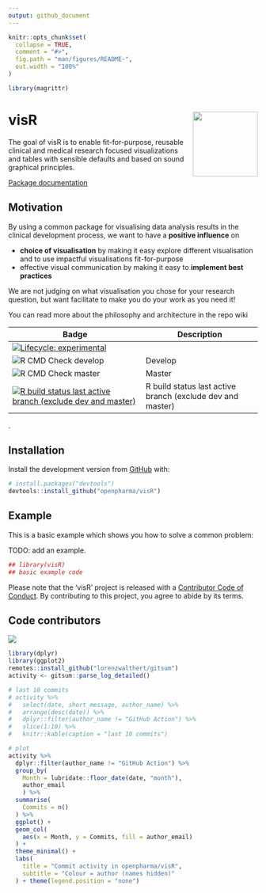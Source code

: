 ```yaml
---
output: github_document
---
```


<!-- README.md is generated from README.Rmd. Please edit that file -->

```r
knitr::opts_chunk$set(
  collapse = TRUE,
  comment = "#>",
  fig.path = "man/figures/README-",
  out.width = "100%"
)

library(magrittr)
```

# visR <img src='man/figures/logo.png' align="right" height="131.5" />

The goal of visR is to enable fit-for-purpose, reusable clinical and medical research focused visualizations and tables 
with sensible defaults and based on sound graphical principles.

[Package documentation](https://openpharma.github.io/visR/)

## Motivation

By using a common package for visualising data analysis results in the clinical development process, we want to have a **positive influence** on 

* **choice of visualisation** by making it easy explore different visualisation and to use impactful visualisations fit-for-purpose
* effective visual communication by making it easy to **implement best practices** 

We are not judging on what visualisation you chose for your research question, but want facilitate to make you do your work as you need it!

You can read more about the philosophy and architecture in the repo wiki

<!-- badges: start -->

| Badge | Description
|----------------------|-------------------|
| [![Lifecycle: experimental](https://img.shields.io/badge/lifecycle-experimental-orange.svg)](https://www.tidyverse.org/lifecycle/#experimental)     |  |
| ![R CMD Check develop](https://github.com/openpharma/visR/workflows/R-CMD-check-master/badge.svg?branch=develop)    | Develop |
| ![R CMD Check master](https://github.com/openpharma/visR/workflows/R-CMD-check-master/badge.svg?branch=master) | Master |
| [![R build status last active branch (exclude dev and master)](https://github.com/openpharma/visR/workflows/R-CMD-check/badge.svg)](https://github.com/openpharma/visR/actions) | R build status last active branch (exclude dev and master) |

<!-- badges: end -->



.

## Installation

Install the development version from [GitHub](https://github.com/) with:

``` r
# install.packages("devtools")
devtools::install_github("openpharma/visR")
```

## Example

This is a basic example which shows you how to solve a common problem:

TODO: add an example. 

```r
## library(visR)
## basic example code
```

Please note that the 'visR' project is released with a [Contributor Code of Conduct](CODE_OF_CONDUCT.md). By contributing to this project, you agree to abide by its terms.

## Code contributors

<a href="https://github.com/openpharma/visR/graphs/contributors">
  <img src="https://contributors-img.web.app/image?repo=openpharma/visR" />
</a>

```r
library(dplyr)
library(ggplot2)
remotes::install_github("lorenzwalthert/gitsum")
activity <- gitsum::parse_log_detailed()

# last 10 commits
# activity %>%
#   select(date, short_message, author_name) %>%
#   arrange(desc(date)) %>%
#   dplyr::filter(author_name != "GitHub Action") %>%
#   slice(1:10) %>%
#   knitr::kable(caption = "last 10 commits")

# plot
activity %>%
  dplyr::filter(author_name != "GitHub Action") %>%
  group_by(
    Month = lubridate::floor_date(date, "month"),
    author_email
    ) %>%
  summarise(
    Commits = n()
  ) %>%
  ggplot() +
  geom_col(
    aes(x = Month, y = Commits, fill = author_email)
  ) +
  theme_minimal() +
  labs(
    title = "Commit activity in openpharma/visR",
    subtitle = "Colour = author (names hidden)"
  ) + theme(legend.position = "none")
```
